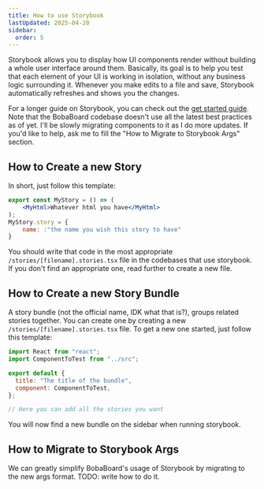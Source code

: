 ```yaml
---
title: How to use Storybook
lastUpdated: 2025-04-20
sidebar:
  order: 5
---
```


Storybook allows you to display how UI components render without building a
whole user interface around them. Basically, its goal is to help you test that
each element of your UI is working in isolation, without any business logic
surrounding it. Whenever you make edits to a file and save, Storybook
automatically refreshes and shows you the changes.

For a longer guide on Storybook, you can check out the
[get started guide](https://storybook.js.org/docs/react/get-started/whats-a-story).
Note that the BobaBoard codebase doesn't use all the latest best practices as of
yet. I'll be slowly migrating components to it as I do more updates. If you'd
like to help, ask me to fill the "How to Migrate to Storybook Args" section.

## How to Create a new Story

In short, just follow this template:

```jsx
export const MyStory = () => (
	<MyHtml>Whatever html you have</MyHtml>
);
MyStory.story = {
	name: :"the name you wish this story to have"
}
```

You should write that code in the most appropriate
`/stories/[filename].stories.tsx` file in the codebases that use storybook. If
you don't find an appropriate one, read further to create a new file.

## How to Create a new Story Bundle

A story bundle (not the official name, IDK what that is?), groups related
stories together. You can create one by creating a new
`/stories/[filename].stories.tsx` file. To get a new one started, just follow
this template:

```jsx
import React from "react";
import ComponentToTest from "../src";

export default {
  title: "The title of the bundle",
  component: ComponentToTest,
};

// Here you can add all the stories you want
```

You will now find a new bundle on the sidebar when running storybook.

## How to Migrate to Storybook Args

We can greatly simplify BobaBoard's usage of Storybook by migrating to the new
args format. TODO: write how to do it.

